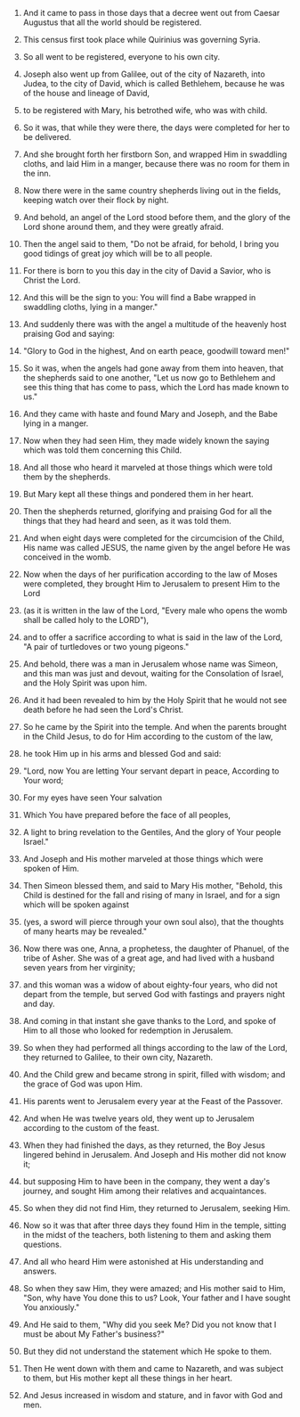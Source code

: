 
1. And it came to pass in those days that a decree went out from Caesar Augustus that all the world should be registered.

2. This census first took place while Quirinius was governing Syria.

3. So all went to be registered, everyone to his own city.

4. Joseph also went up from Galilee, out of the city of Nazareth, into Judea, to the city of David, which is called Bethlehem, because he was of the house and lineage of David,

5. to be registered with Mary, his betrothed wife, who was with child.

6. So it was, that while they were there, the days were completed for her to be delivered.

7. And she brought forth her firstborn Son, and wrapped Him in swaddling cloths, and laid Him in a manger, because there was no room for them in the inn.

8. Now there were in the same country shepherds living out in the fields, keeping watch over their flock by night.

9. And behold, an angel of the Lord stood before them, and the glory of the Lord shone around them, and they were greatly afraid.

10. Then the angel said to them, "Do not be afraid, for behold, I bring you good tidings of great joy which will be to all people.

11. For there is born to you this day in the city of David a Savior, who is Christ the Lord.

12. And this will be the sign to you: You will find a Babe wrapped in swaddling cloths, lying in a manger."

13. And suddenly there was with the angel a multitude of the heavenly host praising God and saying:

14. "Glory to God in the highest, And on earth peace, goodwill toward men!"

15. So it was, when the angels had gone away from them into heaven, that the shepherds said to one another, "Let us now go to Bethlehem and see this thing that has come to pass, which the Lord has made known to us."

16. And they came with haste and found Mary and Joseph, and the Babe lying in a manger.

17. Now when they had seen Him, they made widely known the saying which was told them concerning this Child.

18. And all those who heard it marveled at those things which were told them by the shepherds.

19. But Mary kept all these things and pondered them in her heart.

20. Then the shepherds returned, glorifying and praising God for all the things that they had heard and seen, as it was told them.

21. And when eight days were completed for the circumcision of the Child, His name was called JESUS, the name given by the angel before He was conceived in the womb.

22. Now when the days of her purification according to the law of Moses were completed, they brought Him to Jerusalem to present Him to the Lord

23. (as it is written in the law of the Lord, "Every male who opens the womb shall be called holy to the LORD"),

24. and to offer a sacrifice according to what is said in the law of the Lord, "A pair of turtledoves or two young pigeons."

25. And behold, there was a man in Jerusalem whose name was Simeon, and this man was just and devout, waiting for the Consolation of Israel, and the Holy Spirit was upon him.

26. And it had been revealed to him by the Holy Spirit that he would not see death before he had seen the Lord's Christ.

27. So he came by the Spirit into the temple. And when the parents brought in the Child Jesus, to do for Him according to the custom of the law,

28. he took Him up in his arms and blessed God and said:

29. "Lord, now You are letting Your servant depart in peace, According to Your word;

30. For my eyes have seen Your salvation

31. Which You have prepared before the face of all peoples,

32. A light to bring revelation to the Gentiles, And the glory of Your people Israel."

33. And Joseph and His mother marveled at those things which were spoken of Him.

34. Then Simeon blessed them, and said to Mary His mother, "Behold, this Child is destined for the fall and rising of many in Israel, and for a sign which will be spoken against

35. (yes, a sword will pierce through your own soul also), that the thoughts of many hearts may be revealed."

36. Now there was one, Anna, a prophetess, the daughter of Phanuel, of the tribe of Asher. She was of a great age, and had lived with a husband seven years from her virginity;

37. and this woman was a widow of about eighty-four years, who did not depart from the temple, but served God with fastings and prayers night and day.

38. And coming in that instant she gave thanks to the Lord, and spoke of Him to all those who looked for redemption in Jerusalem.

39. So when they had performed all things according to the law of the Lord, they returned to Galilee, to their own city, Nazareth.

40. And the Child grew and became strong in spirit, filled with wisdom; and the grace of God was upon Him.

41. His parents went to Jerusalem every year at the Feast of the Passover.

42. And when He was twelve years old, they went up to Jerusalem according to the custom of the feast.

43. When they had finished the days, as they returned, the Boy Jesus lingered behind in Jerusalem. And Joseph and His mother did not know it;

44. but supposing Him to have been in the company, they went a day's journey, and sought Him among their relatives and acquaintances.

45. So when they did not find Him, they returned to Jerusalem, seeking Him.

46. Now so it was that after three days they found Him in the temple, sitting in the midst of the teachers, both listening to them and asking them questions.

47. And all who heard Him were astonished at His understanding and answers.

48. So when they saw Him, they were amazed; and His mother said to Him, "Son, why have You done this to us? Look, Your father and I have sought You anxiously."

49. And He said to them, "Why did you seek Me? Did you not know that I must be about My Father's business?"

50. But they did not understand the statement which He spoke to them.

51. Then He went down with them and came to Nazareth, and was subject to them, but His mother kept all these things in her heart.

52. And Jesus increased in wisdom and stature, and in favor with God and men.


